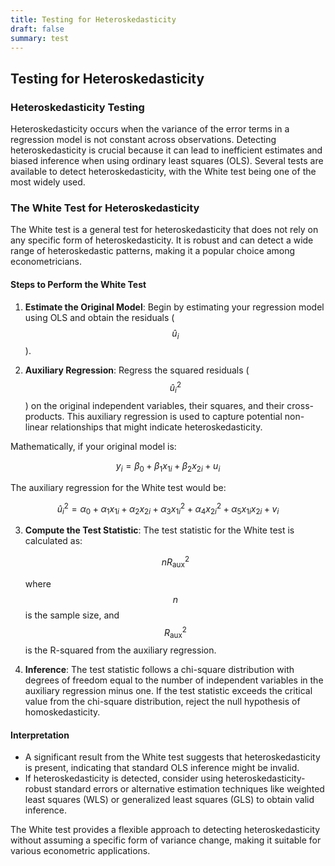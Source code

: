 ```yaml
---
title: Testing for Heteroskedasticity
draft: false
summary: test
---
```



<TOCInline toc={props.toc} asDisclosure />

## Testing for Heteroskedasticity

### **Heteroskedasticity Testing**

Heteroskedasticity occurs when the variance of the error terms in a regression model is not constant across observations. Detecting heteroskedasticity is crucial because it can lead to inefficient estimates and biased inference when using ordinary least squares (OLS). Several tests are available to detect heteroskedasticity, with the White test being one of the most widely used.

### **The White Test for Heteroskedasticity**

The White test is a general test for heteroskedasticity that does not rely on any specific form of heteroskedasticity. It is robust and can detect a wide range of heteroskedastic patterns, making it a popular choice among econometricians.

#### **Steps to Perform the White Test**

1. **Estimate the Original Model**: Begin by estimating your regression model using OLS and obtain the residuals ($$\hat{u}_i$$).

2. **Auxiliary Regression**: Regress the squared residuals ($$\hat{u}_i^2$$) on the original independent variables, their squares, and their cross-products. This auxiliary regression is used to capture potential non-linear relationships that might indicate heteroskedasticity.

Mathematically, if your original model is:

$$
y_i = \beta_0 + \beta_1 x_{1i} + \beta_2 x_{2i} + u_i
$$

The auxiliary regression for the White test would be:

$$
\hat{u}_i^2 = \alpha_0 + \alpha_1 x_{1i} + \alpha_2 x_{2i} + \alpha_3 x_{1i}^2 + \alpha_4 x_{2i}^2 + \alpha_5 x_{1i}x_{2i} + v_i
$$

3. **Compute the Test Statistic**: The test statistic for the White test is calculated as:

   $$
   nR^2_{\text{aux}}
   $$

   where $$n$$ is the sample size, and $$R^2_{\text{aux}}$$ is the R-squared from the auxiliary regression.

4. **Inference**: The test statistic follows a chi-square distribution with degrees of freedom equal to the number of independent variables in the auxiliary regression minus one. If the test statistic exceeds the critical value from the chi-square distribution, reject the null hypothesis of homoskedasticity.

#### **Interpretation**

- A significant result from the White test suggests that heteroskedasticity is present, indicating that standard OLS inference might be invalid.
- If heteroskedasticity is detected, consider using heteroskedasticity-robust standard errors or alternative estimation techniques like weighted least squares (WLS) or generalized least squares (GLS) to obtain valid inference.

The White test provides a flexible approach to detecting heteroskedasticity without assuming a specific form of variance change, making it suitable for various econometric applications.

[^1]: https://ppl-ai-file-upload.s3.amazonaws.com/web/direct-files/30626316/2be59c8f-ac44-43e7-a595-38c5bea42df7/Jeffrey_M_Wooldridge_Introductory_Econometrics_A_Modern_Approach.pdf
[^2]: https://economics.mit.edu/sites/default/files/2022-09/Heteroskedasticity-Robust%20Inference%20In%20Finite%20Samples.pdf
[^3]: http://www2.kobe-u.ac.jp/~kawabat/ch08.pdf
[^4]: https://en.wikipedia.org/wiki/White_test
[^5]: https://www.dummies.com/article/business-careers-money/business/economics/test-for-heteroskedasticity-with-the-white-test-154899/
[^6]: https://spureconomics.com/white-test-for-heteroscedasticity/
